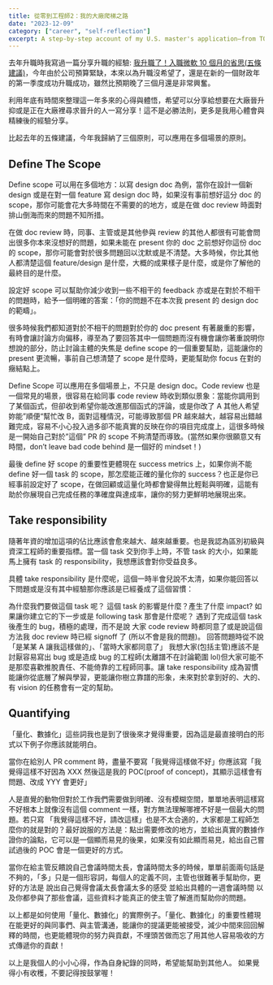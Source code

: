 ```yaml
---
title: 從零到工程師2：我的大廠爬梯之路
date: "2023-12-09"
category: ["career", "self-reflection"]
excerpt: A step-by-step account of my U.S. master's application—from TOEFL, GRE, and SOP to admissions results—with practical tips and personal reflections along the way.
---
```


去年升職時我寫過一篇分享升職的經驗: [我升職了！入職微軟 10 個月的省思(五條建議)](http://localhost:3000/notes/promotion-reflections-after-10-months-at-microsoft-5-tips)，今年由於公司預算緊缺，本來以為升職沒希望了，還是在新的一個財政年的第一季度成功升職成功，雖然比預期晚了三個月還是非常興奮。

利用年底有時間來整理這一年多來的心得與體悟，希望可以分享給想要在大廠晉升抑或是正在大廠裡尋求晉升的人一寫分享！這不是必勝法則，更多是我用心體會與精練後的經驗分享。

比起去年的五條建議，今年我歸納了三個原則，可以應用在多個場景的原則。

## Define The Scope

Define scope 可以用在多個地方：以寫 design doc 為例，當你在設計一個新 design 或是在對一個 feature 寫 design doc 時，如果沒有事前想好這分 doc 的 scope，那你可能會花大多時間在不需要的的地方，或是在做 doc review 時面對排山倒海而來的問題不知所措。

在做 doc review 時，同事、主管或是其他參與 review 的其他人都很有可能會問出很多你本來沒想好的問題，如果未能在 present 你的 doc 之前想好你這份 doc 的 scope，那你可能會對於很多問題回以沈默或是不清楚。大多時候，你比其他人都清楚這個 feature/design 是什麼，大概的成果樣子是什麼，或是你了解他的最終目的是什麼。

設定好 scope 可以幫助你減少收到一些不相干的 feedback 亦或是在對於不相干的問題時，給予一個明確的答案：「你的問題不在本次我 present 的 design doc 的範疇」。

很多時候我們都知道對於不相干的問題對於你的 doc present 有著嚴重的影響，有時會讓討論方向偏移，導至為了要回答其中一個問題而沒有機會讓你著重說明你想說的部分，防止討論主體的失焦是 define scope 的一個重要幫助，這能讓你的 present 更流暢，事前自己想清楚了 scope 是什麼時，更能幫助你 focus 在對的癥結點上。

Define Scope 可以應用在多個場景上，不只是 design doc。Code review 也是一個常見的場景，很容易在給同事 code review 時收到類似景象：當能你調用到了某個函式，但卻收到希望你能改進那個函式的評論，或是你改了 A 其他人希望妳能”順便“幫忙改 B，面對這種情況，可能導致那個 PR 越來越大，越容易出錯越難完成，容易不小心投入過多卻不能真實的反映在你的項目完成度上，這很多時候是一開始自己對於”這個” PR 的 scope 不夠清楚而導致。(當然如果你很願意又有時間，don’t leave bad code behind 是一個好的 mindset！)

最後 define 好 scope 的重要性更體現在 success metrics 上，如果你尚不能 define 好一個 task 的 scope，那怎麼能正確的量化你的 success？也正是你已經事前設定好了 scope，在做回顧或這量化時都會變得無比輕鬆與明確，這能有助於你展現自己完成任務的準確度與達成率，讓你的努力更鮮明地展現出來。

## Take responsibility

隨著年資的增加這項的佔比應該會愈來越大、越來越重要。也是我認為區別初級與資深工程師的重要指標。當一個 task 交到你手上時，不管 task 的大小，如果能馬上擁有 task 的 responsibility，我想應該會對你受益良多。

具體 take responsibility 是什麼呢，這個一時半會兒說不太清，如果你能回答以下問題或是沒有其中經驗那你應該是已經養成了這個習慣：

為什麼我們要做這個 task 呢？
這個 task 的影響是什麼？產生了什麼 impact? 如果讓你建立它的下一步或是 following task 那會是什麼呢？
遇到了完成這個 task 後產生的 bug，積極的處理，而不是說 大家 code review 時都同意了或是說這個方法我 doc review 時已經 signoff 了 (所以不會是我的問題)。
回答問題時從不說 「是某某 A 讓我這樣做的」、「當時大家都同意了」
我想大家(包括主管)應該不是討厭容易寫出 bug 或是造成 bug 的工程師(太離譜不在討論範圍 lol)但大家可能不是那麼喜歡推脫責任、不能倚靠的工程師同事。讓 take responsibility 成為習慣能讓你從底層了解與學習，更能讓你樹立靠譜的形象，未來對於拿到好的、大的、有 vision 的任務會有一定的幫助。

## Quantifying

「量化、數據化」這些詞我也是到了很後來才覺得重要，因為這是最直接明白的形式以下例子你應該就能明白。

當你在給別人 PR comment 時，盡量不要寫「我覺得這樣做不好」你應該寫「我覺得這樣不好因為 XXX 然後這是我的 POC(proof of concept)，其顯示這樣會有問題、改成 YYY 會更好」

人是直覺的動物但對於工作我們需要做到明確、沒有模糊空間，單單地表明這樣寫不好根本上就像沒有這個 comment 一樣，對方無法理解哪裡不好是一個最大的問題。若只寫 「我覺得這樣不好，請改這樣」也是不太合適的，大家都是工程師怎麼你的就是對的？最好說服的方法是：點出需要修改的地方，並給出真實的數據作證你的論點，它可以是一個顯而易見的後果，如果沒有如此顯而易見，給出自己嘗試過後的 POC 會是一個更好的方式。

當你在給主管反饋說自己會議時間太長，會議時間太多的時候，單單前面兩句話是不夠的，「多」只是一個形容詞，每個人的定義不同，主管也很難著手幫助你，更好的方法是 說出自己覺得會議太長會議太多的感受 並給出具體的一週會議時間 以及你都參與了那些會議，這些資料才能真正的使主管了解進而幫助你的問題。

以上都是如何使用「量化、數據化」的實際例子。「量化、數據化」的重要性體現在能更好的與同事們、與主管溝通，能讓你的提議更能被接受，減少中間來回回解釋的時間，也更能體現你的努力與貢獻，不埋頭苦做而忘了用其他人容易吸收的方式傳遞你的貢獻！

以上是我個人的小小心得，作為自身紀錄的同時，希望能幫助到其他人。
如果覺得小有收穫，不要記得按鼓掌喔！
